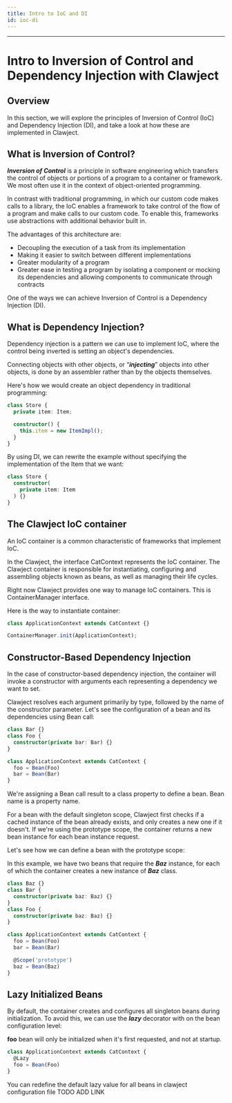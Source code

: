 ```yaml
---
title: Intro to IoC and DI
id: ioc-di
---
```


<hr/>

# Intro to Inversion of Control and Dependency Injection with Clawject

## Overview

In this section, we will explore the principles of Inversion of Control (IoC) and Dependency Injection (DI),
and take a look at how these are implemented in Clawject.

## What is Inversion of Control?

***Inversion of Control*** is a principle in software engineering which transfers the control
of objects or portions of a program to a container or framework.
We most often use it in the context of object-oriented programming.

In contrast with traditional programming, in which our custom code makes calls to a library,
the IoC enables a framework to take control of the flow of a program and make calls to our custom code.
To enable this, frameworks use abstractions with additional behavior built in.

The advantages of this architecture are:
- Decoupling the execution of a task from its implementation
- Making it easier to switch between different implementations
- Greater modularity of a program
- Greater ease in testing a program by isolating a component or mocking its dependencies
and allowing components to communicate through contracts

One of the ways we can achieve Inversion of Control is a Dependency Injection (DI).

## What is Dependency Injection?
Dependency injection is a pattern we can use to implement IoC,
where the control being inverted is setting an object's dependencies.

Connecting objects with other objects, or “***injecting***” objects into other objects, is done by an assembler rather than by the objects themselves.

Here's how we would create an object dependency in traditional programming:

```ts
class Store {
  private item: Item;

  constructor() {
    this.item = new ItemImpl();
  }
}
```

By using DI, we can rewrite the example without specifying the implementation of the Item that we want:
```ts
class Store {
  constructor(
    private item: Item
  ) {}
}
```

## The Clawject IoC container

An IoC container is a common characteristic of frameworks that implement IoC.

In the Clawject, the interface CatContext represents the IoC container.
The Clawject container is responsible for instantiating, configuring and assembling objects known as beans,
as well as managing their life cycles.

Right now Clawject provides one way to manage IoC containers. This is ContainerManager interface.

Here is the way to instantiate container:

```ts
class ApplicationContext extends CatContext {}

ContainerManager.init(ApplicationContext);
```

## Constructor-Based Dependency Injection

In the case of constructor-based dependency injection,
the container will invoke a constructor with arguments each representing a dependency we want to set.

Clawject resolves each argument primarily by type, followed by the name of the constructor parameter.
Let's see the configuration of a bean and its dependencies using Bean call:

```ts
class Bar {}
class Foo {
  constructor(private bar: Bar) {}
}

class ApplicationContext extends CatContext {
  foo = Bean(Foo)
  bar = Bean(Bar)
}
```

We're assigning a Bean call result to a class property to define a bean.
Bean name is a property name.

For a bean with the default singleton scope, Clawject first checks if a cached instance of the bean already exists,
and only creates a new one if it doesn't.
If we're using the prototype scope, the container returns a new bean instance for each bean instance request.

Let's see how we can define a bean with the prototype scope:

In this example, we have two beans that require the ***Baz*** instance,
for each of which the container creates a new instance of ***Baz*** class.

```ts
class Baz {}
class Bar {
  constructor(private baz: Baz) {}
}
class Foo {
  constructor(private baz: Baz) {}
}

class ApplicationContext extends CatContext {
  foo = Bean(Foo)
  bar = Bean(Bar)

  @Scope('prototype')
  baz = Bean(Baz)
}
```

## Lazy Initialized Beans
By default, the container creates and configures all singleton beans during initialization.
To avoid this, we can use the ***lazy*** decorator with on the bean configuration level:

**foo** bean will only be initialized when it's first requested, and not at startup.

```ts
class ApplicationContext extends CatContext {
  @Lazy
  foo = Bean(Foo)
}
```

You can redefine the default lazy value for all beans in clawject configuration file TODO ADD LINK
